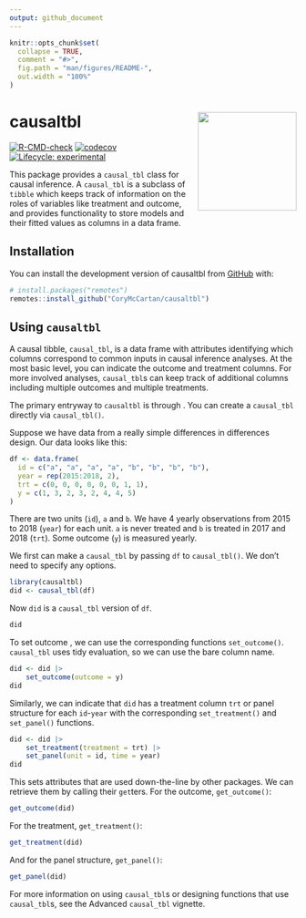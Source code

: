 ```yaml
---
output: github_document
---
```


<!-- README.md is generated from README.Rmd. Please edit that file -->

```r
knitr::opts_chunk$set(
  collapse = TRUE,
  comment = "#>",
  fig.path = "man/figures/README-",
  out.width = "100%"
)
```

# causaltbl <img src="man/figures/logo.png" align="right" height="173" />

<!-- badges: start -->
[![R-CMD-check](https://github.com/CoryMcCartan/causaltbl/actions/workflows/R-CMD-check.yaml/badge.svg)](https://github.com/CoryMcCartan/causaltbl/actions/workflows/R-CMD-check.yaml)
[![codecov](https://codecov.io/github/CoryMcCartan/causaltbl/branch/main/graph/badge.svg?token=TXL7DJG9U9)](https://codecov.io/github/CoryMcCartan/causaltbl)
[![Lifecycle: experimental](https://img.shields.io/badge/lifecycle-experimental-orange.svg)](https://lifecycle.r-lib.org/articles/stages.html#experimental)
<!-- badges: end -->

This package provides a `causal_tbl` class for causal inference. 
A `causal_tbl` is a subclass of `tibble` which keeps track of information on 
the roles of variables like treatment and outcome, 
and provides functionality to store models and their fitted 
values as columns in a data frame.

## Installation

You can install the development version of causaltbl from [GitHub](https://github.com/) with:

``` r
# install.packages("remotes")
remotes::install_github("CoryMcCartan/causaltbl")
```

## Using `causaltbl`

A causal tibble, `causal_tbl`, is a data frame with attributes identifying which columns correspond to common inputs in causal inference analyses. At the most basic level, you can indicate the outcome and treatment columns. For more involved analyses, `causal_tbl`s can keep track of additional columns including multiple outcomes and multiple treatments.

The primary entryway to `causaltbl` is through <!--- [`tidycausal`](https://corymccartan.com/tidycausal/) -->. 
You can create a `causal_tbl` directly via `causal_tbl()`.

Suppose we have data from a really simple differences in differences design. Our data looks like this:

```r
df <- data.frame(
  id = c("a", "a", "a", "a", "b", "b", "b", "b"),
  year = rep(2015:2018, 2),
  trt = c(0, 0, 0, 0, 0, 0, 1, 1),
  y = c(1, 3, 2, 3, 2, 4, 4, 5)
)
```

There are two units (`id`), `a` and `b`. We have 4 yearly observations from 2015 to 2018 (`year`) for each unit. `a` is never treated and `b` is treated in 2017 and 2018 (`trt`). Some outcome (`y`) is measured yearly.

We first can make a `causal_tbl` by passing `df` to `causal_tbl()`. We don't need to specify any options.

```r
library(causaltbl)
did <- causal_tbl(df)
```

Now `did` is a `causal_tbl` version of `df`.

```r
did
```

To set outcome , we can use the corresponding functions `set_outcome()`. `causal_tbl` uses tidy evaluation, so we can use the bare column name.

```r
did <- did |>
    set_outcome(outcome = y)
did
```

Similarly, we can indicate that `did` has a treatment column `trt` or panel structure for each `id`-`year` with the corresponding `set_treatment()` and `set_panel()` functions.

```r
did <- did |>
    set_treatment(treatment = trt) |>
    set_panel(unit = id, time = year)
did
```

This sets attributes that are used down-the-line by other packages. We can retrieve them by calling their `get`ters. For the outcome, `get_outcome()`:

```r
get_outcome(did)
```
For the treatment, `get_treatment()`:
```r
get_treatment(did)
```

And for the panel structure, `get_panel()`:
```r
get_panel(did)
```

For more information on using `causal_tbl`s or designing functions that use `causal_tbl`s, see the Advanced `causal_tbl` vignette.

